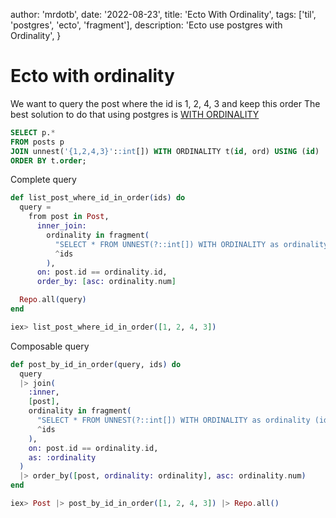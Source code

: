 
  author: 'mrdotb',
  date: '2022-08-23',
  title: 'Ecto With Ordinality',
  tags: ['til', 'postgres', 'ecto', 'fragment'],
  description: 'Ecto use postgres with Ordinality',
}


# Ecto with ordinality

We want to query the post where the id is 1, 2, 4, 3 and keep this order
The best solution to do that using postgres is [WITH ORDINALITY](https://paquier.xyz/postgresql-2/postgres-9-4-feature-highlight-with-ordinality/)

```sql
SELECT p.*
FROM posts p
JOIN unnest('{1,2,4,3}'::int[]) WITH ORDINALITY t(id, ord) USING (id)
ORDER BY t.order;
```

Complete query

```elixir
def list_post_where_id_in_order(ids) do
  query =
    from post in Post,
      inner_join:
        ordinality in fragment(
          "SELECT * FROM UNNEST(?::int[]) WITH ORDINALITY as ordinality (id, num)",
          ^ids
        ),
      on: post.id == ordinality.id,
      order_by: [asc: ordinality.num]

  Repo.all(query)
end

iex> list_post_where_id_in_order([1, 2, 4, 3])
```

Composable query

```elixir
def post_by_id_in_order(query, ids) do
  query
  |> join(
    :inner,
    [post],
    ordinality in fragment(
      "SELECT * FROM UNNEST(?::int[]) WITH ORDINALITY as ordinality (id, num)",
      ^ids
    ),
    on: post.id == ordinality.id,
    as: :ordinality
  )
  |> order_by([post, ordinality: ordinality], asc: ordinality.num)
end

iex> Post |> post_by_id_in_order([1, 2, 4, 3]) |> Repo.all()
```
